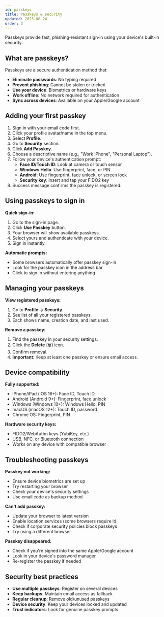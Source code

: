 ```yaml
---
id: passkeys
title: Passkeys & security
updated: 2025-08-24
order: 3
---
```


Passkeys provide fast, phishing‑resistant sign‑in using your device's built-in security.

## What are passkeys?
Passkeys are a secure authentication method that:
- **Eliminate passwords**: No typing required
- **Prevent phishing**: Cannot be stolen or tricked
- **Use your device**: Biometrics or hardware keys
- **Work offline**: No network required for authentication
- **Sync across devices**: Available on your Apple/Google account

## Adding your first passkey
1. Sign in with your email code first.
2. Click your profile avatar/name in the top menu.
3. Select **Profile**.
4. Go to **Security** section.
5. Click **Add Passkey**.
6. Choose a descriptive name (e.g., "Work iPhone", "Personal Laptop").
7. Follow your device's authentication prompt:
   - **Face ID/Touch ID**: Look at camera or touch sensor
   - **Windows Hello**: Use fingerprint, face, or PIN
   - **Android**: Use fingerprint, face unlock, or screen lock
   - **Security key**: Insert and tap your FIDO2 key
8. Success message confirms the passkey is registered.

## Using passkeys to sign in
**Quick sign-in:**
1. Go to the sign-in page.
2. Click **Use Passkey** button.
3. Your browser will show available passkeys.
4. Select yours and authenticate with your device.
5. Sign in instantly.

**Automatic prompts:**
- Some browsers automatically offer passkey sign-in
- Look for the passkey icon in the address bar
- Click to sign in without entering anything

## Managing your passkeys
**View registered passkeys:**
1. Go to **Profile → Security**.
2. See list of all your registered passkeys.
3. Each shows name, creation date, and last used.

**Remove a passkey:**
1. Find the passkey in your security settings.
2. Click the **Delete** (🗑️) icon.
3. Confirm removal.
4. **Important**: Keep at least one passkey or ensure email access.

## Device compatibility
**Fully supported:**
- iPhone/iPad (iOS 16+): Face ID, Touch ID
- Android (Android 9+): Fingerprint, face unlock
- Windows (Windows 10+): Windows Hello, PIN
- macOS (macOS 12+): Touch ID, password
- Chrome OS: Fingerprint, PIN

**Hardware security keys:**
- FIDO2/WebAuthn keys (YubiKey, etc.)
- USB, NFC, or Bluetooth connection
- Works on any device with compatible browser

## Troubleshooting passkeys
**Passkey not working:**
- Ensure device biometrics are set up
- Try restarting your browser
- Check your device's security settings
- Use email code as backup method

**Can't add passkey:**
- Update your browser to latest version
- Enable location services (some browsers require it)
- Check if corporate security policies block passkeys
- Try using a different browser

**Passkey disappeared:**
- Check if you're signed into the same Apple/Google account
- Look in your device's password manager
- Re-register the passkey if needed

## Security best practices
- **Use multiple passkeys**: Register on several devices
- **Keep backups**: Maintain email access as fallback
- **Regular cleanup**: Remove old/unused passkeys
- **Device security**: Keep your devices locked and updated
- **Trust indicators**: Look for genuine passkey prompts
